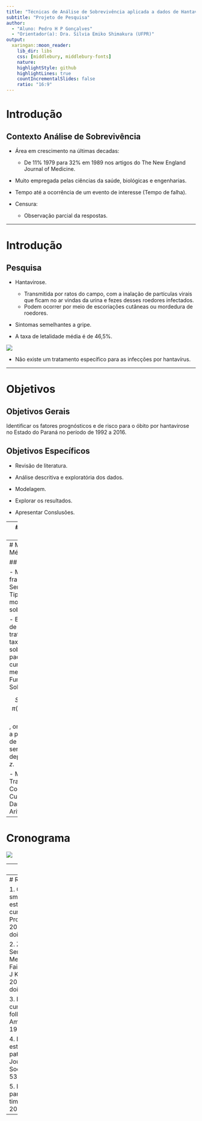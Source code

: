 ```yaml
---
title: "Técnicas de Análise de Sobrevivência aplicada a dados de Hantavirose"
subtitle: "Projeto de Pesquisa"
author: 
  - "Aluno: Pedro H P Gonçalves"
  - "Orientador(a): Dra. Silvia Emiko Shimakura (UFPR)"
output:
  xaringan::moon_reader:
    lib_dir: libs
    css: [middlebury, middlebury-fonts]
    nature:
    highlightStyle: github
    highlightLines: true
    countIncrementalSlides: false
    ratio: "16:9"
---
```


# Introdução

## Contexto Análise de Sobrevivência

- Área em crescimento na últimas decadas:
  - De 11% 1979 para 32% em 1989 nos artigos do The New England Journal of Medicine.
  
- Muito empregada pelas ciências da saúde, biológicas e engenharias.
  
- Tempo até a ocorrência de um evento de interesse (Tempo de falha).

- Censura: 
  - Observação parcial da respostas.

---

# Introdução

## Pesquisa

- Hantavirose.
  - Transmitida por ratos do campo, com a inalação de partículas virais que ficam no ar vindas da urina e fezes desses roedores infectados.
  - Podem ocorrer por meio de escoriações cutâneas ou mordedura de roedores.
  
- Sintomas semelhantes a gripe.

- A taxa de letalidade média é de 46,5%.

![](hantavirose.png)

- Não existe um tratamento específico para as infecções por hantavírus.

---

# Objetivos

## Objetivos Gerais

Identificar os fatores prognósticos e de risco para o óbito por hantavirose no Estado do Paraná no período de 1992 a 2016.



## Objetivos Específicos

- Revisão de literatura.

- Análise descritiva e exploratória dos dados.

- Modelagem.

- Explorar os resultados.

- Apresentar Conslusões.


---
# Materiais e Métodos

## Conjunto de Dados

-  Banco de monitoramento da Secretaria de Estado da Saúde do Paraná (SESA/PR)

  - População dividida em cura e óbito
  - 280 0bservações
  - 120 Variáveis
  
## Recursos Computacionais

- R
  - survival
  - smcure

---
# Materiais e Métodos

## Modelagem

- Modelo de fração de cura Semiparamétrico: Tipo especial de modelo de sobrevivência.

- Estimar a taxa de cura do tratamento e a taxa de sobrevivência de pacientes não curados ao mesmo tempo.
- Função de Sobrevivência.

$$S_{pop}(t|x,z) = \pi(z)S(t|x) + 1 - \pi(z)$$, onde $1 - \pi(z)$ é a probabilidade de um paciente ser curado dependendo de $z$.

- Motivado do Trabalho de Conclusão de Curso (TCC) da Daniele Akemi Arita.

---
# Cronograma

![](cronograma.png)

---
# Conclusão

- Motivação da escolha do modelo do Fração de cura.

- Doença apresenta taxa de cura.

- Resultados aplicáveis.

---
# Referências

1. Cai C, Zou Y, Peng Y, Zhang J. smcure: an R-package for estimating semiparametric mixture cure models. Comput Methods Programs Biomed. 2012;108(3):1255-1260. doi:10.1016/j.cmpb.2012.08.013.

2. Zhang J, Peng Y. Semiparametric Estimation Methods for the Accelerated Failure Time Mixture Cure Model. J Korean Stat Soc. 2012;41(3):415-422. doi:10.1016/j.jkss.2012.01.003.

3. Berkson J, Gage R. Survival curve for cancer patients following treatment. Journal of the American Statistical Association. 1952;47:501–515.

4. Boag J. Maximum likelihood estimates of the proportion of patients cured by cancer therapy. Journal of the Royal Statistical Society Series B  1949;11(1):15–53.

5. Li C-S, Taylor JMG. A semi-parametric accelerated failure time cure model. Statist. Med. 2002;21(21):3235–3247.

---


